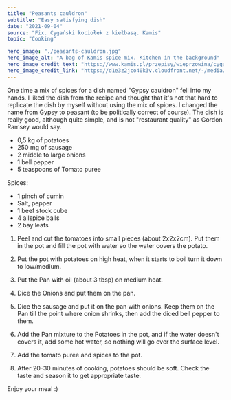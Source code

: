 ---
title: "Peasants cauldron"
subtitle: "Easy satisfying dish"
date: "2021-09-04"
source: "Fix. Cygański kociołek z kiełbasą. Kamis"
topic: "Cooking"

hero_image: "./peasants-cauldron.jpg"
hero_image_alt: "A bag of Kamis spice mix. Kitchen in the background"
hero_image_credit_text: "https://www.kamis.pl/przepisy/wieprzowina/cyganski-kociolek-z-kielbasa"
hero_image_credit_link: "https://d1e3z2jco40k3v.cloudfront.net/-/media/kamispl-2016/product/800_recrop/cyganski_kociolek_z_kielbasa_800.jpg?rev=88372ffefb4449fdb2d8e53346a5ce04&vd=20200704T053704Z&ir=1&width=450&height=450&crop=auto&quality=75&speed=2&extension=webp&hash=06FA26B6A3193A2C07B0D3159F342C63"
---

One time a mix of spices for a dish named "Gypsy cauldron"
fell into my hands. I liked the dish from the recipe
and thought that it's not that hard to replicate the dish by myself without using the mix of spices. I changed the name from Gypsy to peasant (to be politically correct of course).
The dish is really good, although quite simple, and is not 
"restaurant quality" as Gordon Ramsey would say.

- 0,5 kg of potatoes
- 250 mg of sausage
- 2 middle to large onions
- 1 bell pepper
- 5 teaspoons of Tomato puree

Spices: 
- 1 pinch of cumin
- Salt, pepper
- 1 beef stock cube 
- 4 allspice balls
- 2 bay leafs

1. Peel and cut the tomatoes into small pieces (about 2x2x2cm).
Put them in the pot and fill the pot with water so the water covers the potato.

2. Put the pot with potatoes on high heat, when it starts to boil
turn it down to low/medium.

3. Put the Pan with oil (about 3 tbsp) on medium heat.

4. Dice the Onions and put them on the pan.

5. Dice the sausage and put it on the pan with onions. Keep
them on the Pan till the point where onion shrinks, then
add the diced bell pepper to them.

6. Add the Pan mixture to the Potatoes in the pot, and if
the water doesn't covers it, add some hot water, so nothing will
go over the surface level.

7. Add the tomato puree and spices to the pot.

8. After 20-30 minutes of cooking, potatoes should be soft. Check
the taste and season it to get appropriate taste.

Enjoy your meal :)







